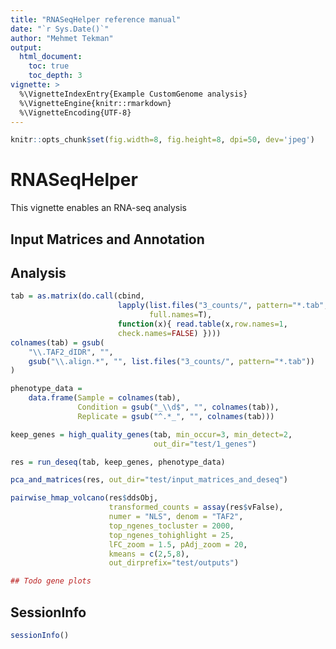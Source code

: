 ```yaml
---
title: "RNASeqHelper reference manual"
date: "`r Sys.Date()`"
author: "Mehmet Tekman"
output:
  html_document:
    toc: true
    toc_depth: 3
vignette: >
  %\VignetteIndexEntry{Example CustomGenome analysis}
  %\VignetteEngine{knitr::rmarkdown}
  %\VignetteEncoding{UTF-8}
---
```

\tableofcontents
```r
knitr::opts_chunk$set(fig.width=8, fig.height=8, dpi=50, dev='jpeg')
```

# RNASeqHelper

This vignette enables an RNA-seq analysis


## Input Matrices and Annotation



## Analysis


```R
tab = as.matrix(do.call(cbind, 
                        lapply(list.files("3_counts/", pattern="*.tab",
                               full.names=T), 
                        function(x){ read.table(x,row.names=1,
                        check.names=FALSE) })))
colnames(tab) = gsub(
    "\\.TAF2_dIDR", "",
    gsub("\\.align.*", "", list.files("3_counts/", pattern="*.tab"))
)                 

phenotype_data =  
    data.frame(Sample = colnames(tab),
               Condition = gsub("_\\d$", "", colnames(tab)),
               Replicate = gsub("^.*_", "", colnames(tab)))

keep_genes = high_quality_genes(tab, min_occur=3, min_detect=2, 
                                out_dir="test/1_genes")

res = run_deseq(tab, keep_genes, phenotype_data)

pca_and_matrices(res, out_dir="test/input_matrices_and_deseq")

pairwise_hmap_volcano(res$ddsObj,
                      transformed_counts = assay(res$vFalse),
                      numer = "NLS", denom = "TAF2",
                      top_ngenes_tocluster = 2000,
                      top_ngenes_tohighlight = 25,
                      lFC_zoom = 1.5, pAdj_zoom = 20,
                      kmeans = c(2,5,8),
                      out_dirprefix="test/outputs")

## Todo gene plots
```

## SessionInfo

```R
sessionInfo()
```
